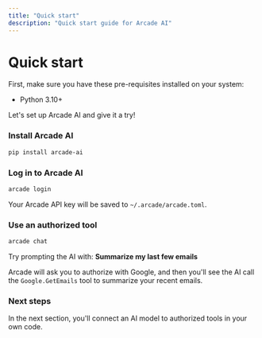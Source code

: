 ```yaml
---
title: "Quick start"
description: "Quick start guide for Arcade AI"
---
```



# Quick start

First, make sure you have these pre-requisites installed on your system:

-   Python 3.10+

Let's set up Arcade AI and give it a try!

<Steps>

### Install Arcade AI

```bash
pip install arcade-ai
```

### Log in to Arcade AI

```bash
arcade login
```

Your Arcade API key will be saved to `~/.arcade/arcade.toml`.

### Use an authorized tool

```bash
arcade chat
```

Try prompting the AI with: **Summarize my last few emails**

Arcade will ask you to authorize with Google, and then you'll see the AI call
the `Google.GetEmails` tool to summarize your recent emails.

</Steps>

### Next steps

In the next section, you'll connect an AI model to authorized tools in your own
code.
